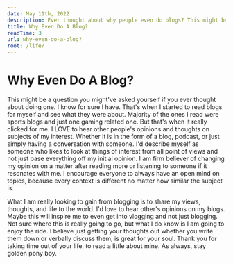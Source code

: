 ```yaml
---
date: May 11th, 2022
description: Ever thought about why people even do blogs? This might be a question you might've asked yourself if you ever thought about doing one. I know for sure I have.
title: Why Even Do A Blog?
readTime: 3
url: why-even-do-a-blog?
root: /life/
---
```


# Why Even Do A Blog?

This might be a question you might've asked yourself if you ever thought about doing one. I know for sure I have. That's when I started to read blogs for myself and see what they were about. Majority of the ones I read were sports blogs and just one gaming related one. But that's when it really clicked for me. I LOVE to hear other people's opinions and thoughts on subjects of my interest. Whether it is in the form of a blog, podcast, or just simply having a conversation with someone. I'd describe myself as someone who likes to look at things of interest from all point of views and not just base everything off my initial opinion. I am firm believer of changing my opinion on a matter after reading more or listening to someone if it resonates with me. I encourage everyone to always have an open mind on topics, because every context is different no matter how similar the subject is.

What I am really looking to gain from blogging is to share my views, thoughts, and life to the world. I'd love to hear other's opinions on my blogs. Maybe this will inspire me to even get into vlogging and not just blogging. Not sure where this is really going to go, but what I do know is I am going to enjoy the ride. I believe just getting your thoughts out whether you write them down or verbally discuss them, is great for your soul. Thank you for taking time out of your life, to read a little about mine. As always, stay golden pony boy.